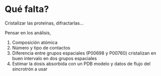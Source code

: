 # Qué falta?

Cristalizar las proteínas, difractarlas...

Pensar en los análisis, 

1. Composición atómica
2. Número y tipo de contactos
3. Diferencia entre grupos espaciales (P00698 y P00760) cristalizan en buen intervalo en dos grupos espaciales
4. Estimar la dosis absorbida con un PDB modelo y datos de flujo del sincrotrón a usar


